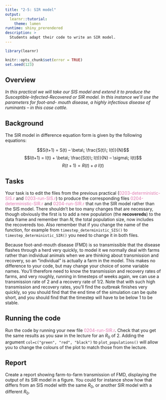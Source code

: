```yaml
---
title: "2-5: SIR model"
output: 
  learnr::tutorial:
    theme: lumen
runtime: shiny_prerendered
description: >
  Students adapt their code to write an SIR model.
---
```


```r
library(learnr)

knitr::opts_chunk$set(error = TRUE)
set.seed(123)
```

## Overview

*In this practical we will take our SIS model and extend it to produce the Susceptible-Infected-Recovered or SIR model. In this instance we’ll use the parameters for foot-and- mouth disease, a highly infectious disease of ruminants – in this case cattle.*

## Background

The SIR model in difference equation form is given by the following equations:

$$S(t+1) = S(t) – \beta\; \frac{S(t)\; I(t)}{N}$$
$$I(t+1) = I(t) + \beta\; \frac{S(t)\; I(t)}{N} – \sigma\; I(t)$$
$$R(t+1) = R(t) + \sigma\; I(t)$$

## Tasks

Your task is to edit the files from the previous practical 
(<span style="color: #de77ae;">0203-deterministic-SIS.r</span> and 
<span style="color: #de77ae;">0203-run-SIS.r</span>) to produce
the corresponding files 
<span style="color: #de77ae;">0204-deterministic-SIR.r</span> and 
<span style="color: #de77ae;">0204-run-SIR.r</span> that 
run the SIR model rather than the SIS model. There shouldn’t be too many changes 
that are necessary, though obviously the first is to add a new population (the
**recovereds**) to the data frame and remember than $N$, the total population size, 
now includes the recovereds too. Also remember that if you change the name of 
the function, for example from `timestep_deterministic_SIS()` to
`timestep_deterministic_SIR()` you need to change it in both files. 

Because
foot-and-mouth disease (FMD) is so transmissible that the disease flashes 
through a herd very quickly, to model it we normally deal with farms rather than
individual animals when we are thinking about transmission and recovery, so an
"individual" is actually a farm in the model. This makes no difference to your 
code, but may change your choice of some variable names. You’ll therefore need 
to know the transmission and recovery rates of farms, and very roughly, running 
in timesteps of weeks again, we can use a transmission rate of 2 and a recovery
rate of 1/2. Note that with such high transmission and recovery rates, you’ll 
find the outbreak finishes very quickly, so you should find that the end time of
the simulation can be quite short, and you should find that the timestep will 
have to be below 1 to be stable.

## Running the code

Run the code by running your new file <span style="color: #de77ae;">0204-run-SIR.r</span>. Check that you get the 
same results as you saw in the lecture for an $R_0$ of 2. Adding the argument
`col=c("green", "red", "black")` to `plot_populations()` will allow you to 
change the colours of the plot to match those from the lecture.

## Report

Create a report showing farm-to-farm transmission of FMD, displaying the output
of its SIR model in a figure. You could for instance show how that differs 
from an SIS model with the same $R_0$, or another SIR model with a different
$R_0$.
